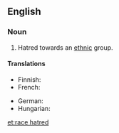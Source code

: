 ==English==

===Noun===
{{en-noun|sg=[[race]] [[hatred]]|-}}

# Hatred towards an [[ethnic]] group.

====Translations====
{{trans-top|hatred towards an ethnic group}}
* Finnish: {{t-|fi|rotuviha}}
* French: {{t+|fr|racial}}
{{trans-mid}}
* German: {{t+|de|Rassenhaß|m}}
* Hungarian: {{t-|hu|fajgyűlölet}}
{{trans-bottom}}

[[et:race hatred]]